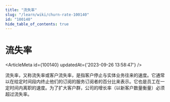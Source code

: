 ```yaml
---
title: "流失率"
slug: "/learn/wiki/churn-rate-100140"
id: "100140"
hide_table_of_contents: true
---
```



# 流失率

<ArticleMeta id={100140} updatedAt={'2023-09-26 13:58:47'} />
<div className='border-solid border-b border-t-0 my-4 border-[var(--ifm-color-gray-300)]' />

流失率，又称流失率或客户流失率，是指客户停止与实体业务往来的速度。它通常以在给定时间段内终止他们的订阅的服务订阅者的百分比来表示。它也是员工在一定时间内离职的速度。为了扩大客户群，公司的增长率（以新客户数量衡量）必须超过流失率。
